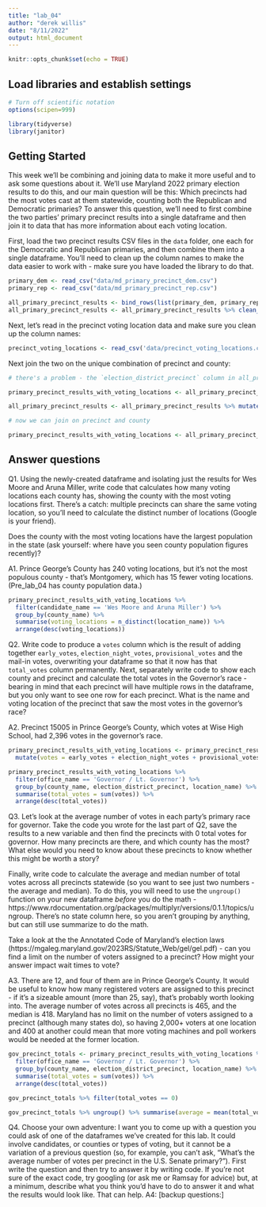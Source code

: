 ```yaml
---
title: "lab_04"
author: "derek willis"
date: "8/11/2022"
output: html_document
---
```


```r
knitr::opts_chunk$set(echo = TRUE)
```

## Load libraries and establish settings
```r
# Turn off scientific notation
options(scipen=999)

library(tidyverse)
library(janitor)
```

## Getting Started

This week we'll be combining and joining data to make it more useful and to ask some questions about it. We'll use Maryland 2022 primary election results to do this, and our main question will be this: Which precincts had the most votes cast at them statewide, counting both the Republican and Democratic primaries? To answer this question, we'll need to first combine the two parties' primary precinct results into a single dataframe and then join it to data that has more information about each voting location.

First, load the two precinct results CSV files in the `data` folder, one each for the Democratic and Republican primaries, and then combine them into a single dataframe. You'll need to clean up the column names to make the data easier to work with - make sure you have loaded the library to do that.

```r
primary_dem <- read_csv("data/md_primary_precinct_dem.csv")
primary_rep <- read_csv("data/md_primary_precinct_rep.csv")

all_primary_precinct_results <- bind_rows(list(primary_dem, primary_rep))
all_primary_precinct_results <- all_primary_precinct_results %>% clean_names()
```

Next, let's read in the precinct voting location data and make sure you clean up the column names:

```r
precinct_voting_locations <- read_csv('data/precinct_voting_locations.csv') %>% clean_names()
```

Next join the two on the unique combination of precinct and county:

```r
# there's a problem - the `election_district_precinct` column in all_primary_precinct_results is numeric, so we have to convert it to character before we join

primary_precinct_results_with_voting_locations <- all_primary_precinct_results %>% left_join(precinct_voting_locations, by=c("election_district_precinct"="precinct_code", "county"="county_code"))
```

```r
all_primary_precinct_results <- all_primary_precinct_results %>% mutate(election_district_precinct = as.character(election_district_precinct))

# now we can join on precinct and county

primary_precinct_results_with_voting_locations <- all_primary_precinct_results %>% left_join(precinct_voting_locations, by=c("election_district_precinct"="precinct_code", "county"="county_code"))
```


## Answer questions

Q1. Using the newly-created dataframe and isolating just the results for Wes Moore and Aruna Miller, write code that calculates how many voting locations each county has, showing the county with the most voting locations first. There's a catch: multiple precincts can share the same voting location, so you'll need to calculate the distinct number of locations (Google is your friend).

Does the county with the most voting locations have the largest population in the state (ask yourself: where have you seen county population figures recently)?

A1. Prince George's County has 240 voting locations, but it's not the most populous county - that's Montgomery, which has 15 fewer voting locations. (Pre_lab_04 has county population data.)

```r
primary_precinct_results_with_voting_locations %>% 
  filter(candidate_name == 'Wes Moore and Aruna Miller') %>%
  group_by(county_name) %>% 
  summarise(voting_locations = n_distinct(location_name)) %>% 
  arrange(desc(voting_locations))
```

Q2. Write code to produce a `votes` column which is the result of adding together `early_votes`, `election_night_votes`, `provisional_votes` and the mail-in votes, overwriting your dataframe so that it now has that `total_votes` column permanently. Next, separately write code to show each county and precinct and calculate the total votes in the Governor's race - bearing in mind that each precinct will have multiple rows in the dataframe, but you only want to see one row for each precinct. What is the name and voting location of the precinct that saw the most votes in the governor's race? 

A2. Precinct 15005 in Prince George's County, which votes at Wise High School, had 2,396 votes in the governor's race.

```r
primary_precinct_results_with_voting_locations <- primary_precinct_results_with_voting_locations %>% 
  mutate(votes = early_votes + election_night_votes + provisional_votes + mail_in_ballot_1_votes + mail_in_ballot_2_votes)

primary_precinct_results_with_voting_locations %>% 
  filter(office_name == 'Governor / Lt. Governor') %>% 
  group_by(county_name, election_district_precinct, location_name) %>% 
  summarise(total_votes = sum(votes)) %>% 
  arrange(desc(total_votes))

```

Q3. Let's look at the average number of votes in each party's primary race for governor. Take the code you wrote for the last part of Q2, save the results to a new variable and then find the precincts with 0 total votes for governor. How many precincts are there, and which county has the most? What else would you need to know about these precincts to know whether this might be worth a story?

Finally, write code to calculate the average and median number of total votes across all precincts statewide (so you want to see just two numbers - the average and median). To do this, you will need to use the `ungroup()` function on your new dataframe _before_ you do the math - https://www.rdocumentation.org/packages/multiplyr/versions/0.1.1/topics/ungroup. There's no state column here, so you aren't grouping by anything, but can still use summarize to do the math.

Take a look at the the Annotated Code of Maryland's election laws (https://mgaleg.maryland.gov/2023RS/Statute_Web/gel/gel.pdf) - can you find a limit on the number of voters assigned to a precinct? How might your answer impact wait times to vote?

A3. There are 12, and four of them are in Prince George's County. It would be useful to know how many registered voters are assigned to this precinct - if it's a sizeable amount (more than 25, say), that's probably worth looking into. The average number of votes across all precincts is 465, and the median is 418. Maryland has no limit on the number of voters assigned to a precinct (although many states do), so having 2,000+ voters at one location and 400 at another could mean that more voting machines and poll workers would be needed at the former location.

```r
gov_precinct_totals <- primary_precinct_results_with_voting_locations %>% 
  filter(office_name == 'Governor / Lt. Governor') %>% 
  group_by(county_name, election_district_precinct, location_name) %>% 
  summarise(total_votes = sum(votes)) %>% 
  arrange(desc(total_votes))

gov_precinct_totals %>% filter(total_votes == 0)

gov_precinct_totals %>% ungroup() %>% summarise(average = mean(total_votes), median = median(total_votes))

```

Q4. Choose your own adventure: I want you to come up with a question you could ask of one of the dataframes we've created for this lab. It could involve candidates, or counties or types of voting, but it cannot be a variation of a previous question (so, for example, you can't ask, "What's the average number of votes per precinct in the U.S. Senate primary?"). First write the question and then try to answer it by writing code. If you're not sure of the exact code, try googling (or ask me or Ramsay for advice) but, at a minimum, describe what you think you'd have to do to answer it and what the results would look like. That can help.
A4: [backup questions:]

```r

```

